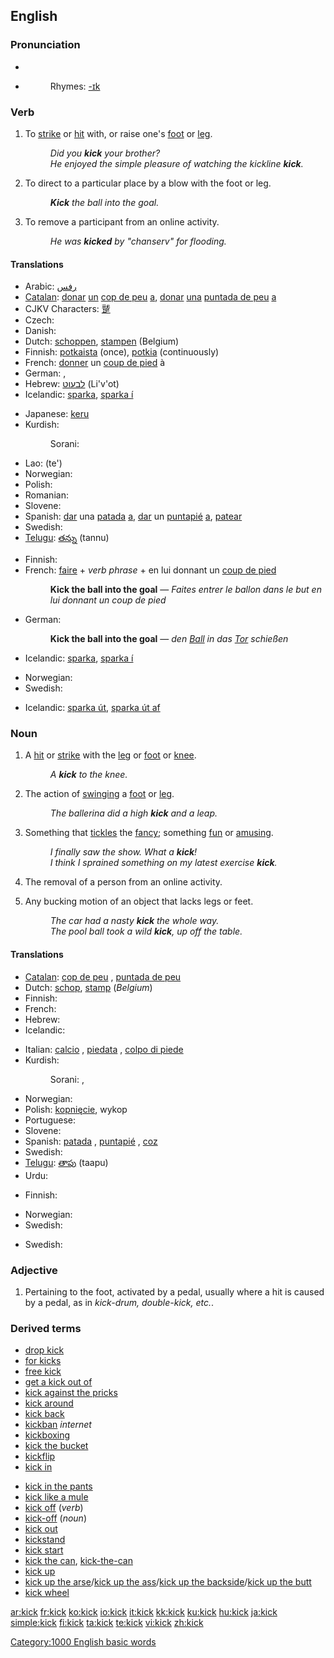 ==English==

===Pronunciation===
* {{IPA|/ˈkɪk/}}
* {{audio|en-us-kick.ogg|Audio (US)}}
*:Rhymes: [[Rhymes:English:-ɪk|-ɪk]]

===Verb===
{{en-verb|kicks|kicking|kicked|kicked}}

# To [[strike]] or [[hit]] with, or raise one's [[foot]] or [[leg]].
#:''Did you '''kick''' your brother?''
#:''He enjoyed the simple pleasure of watching the kickline '''kick'''.''
# {{transitive}} To direct to a particular place by a blow with the foot or leg.
#:'''''Kick''' the ball into the goal.''
# {{internet}} To remove a participant from an online activity.
#:''He was '''kicked''' by "chanserv" for flooding.''

====Translations====
{{trans-top|strike with or raise the foot or leg}}
* Arabic: [[رفس]]
* [[Catalan]]: [[donar]] [[un]] [[cop de peu]] [[a]], [[donar]] [[una]] [[puntada de peu]] [[a]]
* CJKV Characters: [[蹵]]
* Czech: {{t-|cs|kopnout}}
* Danish: {{t-|da|spark}}
* Dutch: [[schoppen]], [[stampen]] (Belgium)
* Finnish: [[potkaista]] (once), [[potkia]] (continuously)
* French: [[donner]] un [[coup de pied]] à
* German: {{t+|de|treten}}, {{t+|de|kicken}}
* Hebrew: [[לבעוט]] (Li'v'ot)
* Icelandic: [[sparka]], [[sparka í]]
{{trans-mid}}
* Japanese: [[keru]]
* Kurdish:
*: Sorani: {{t|ku|شه‌ق لێدان|tr=shaq ledAn|sc=KUchar}}
* Lao: {{Laoo|[[ເຕະ]]}} (te')
* Norwegian: {{t-|no|sparke}}
* Polish: {{t+|pl|kopać}}
* Romanian: {{t-|ro|lovi}}
* Slovene: {{t+|sl|brcniti}}
* Spanish: [[dar]] una [[patada]] [[a]], [[dar]] un [[puntapié]] [[a]], [[patear]]
* Swedish: {{t+|sv|sparka}}
* [[Telugu]]: [[తన్ను]] (tannu)
{{trans-bottom}}

{{trans-top|direct to a particular place by a blow with the foot or leg}}
<!--It is probably best to give examples here to illustrate how to translate this meaning-->
* Finnish: {{t+|fi|potkaista}}
* French: [[faire]] + ''verb phrase'' + en lui donnant un [[coup de pied]]
*: '''Kick the ball into the goal''' &mdash; ''Faites entrer le ballon dans le but en lui donnant un coup de pied''
* German: {{t+|de|schießen}}
*: '''Kick the ball into the goal''' &mdash; ''den [[Ball]] in das [[Tor]] schießen''
* Icelandic: [[sparka]], [[sparka í]]
{{trans-mid}}
* Norwegian: {{t-|no|sparke}}
* Swedish: {{t+|sv|sparka}}
{{trans-bottom}}

{{trans-top|to remove a participant from an online activity}}
* Icelandic: [[sparka út]], [[sparka út af]]
{{trans-mid}}
{{trans-bottom}}

===Noun===
{{en-noun}}

# A [[hit]] or [[strike]] with the [[leg]] or [[foot]] or [[knee]].
#: ''A '''kick''' to the knee.''
# The action of [[swing]]ing a [[foot]] or [[leg]].
#: ''The ballerina did a high '''kick''' and a leap.''
# {{colloquial}} Something that [[tickle]]s the [[fancy]]; something [[fun]] or [[amusing]].
#:''I finally saw the show.  What a '''kick'''!''
#:''I think I sprained something on my latest exercise '''kick'''.''
# {{internet}} The removal of a person from an online activity.
# {{figurative}} Any bucking motion of an object that lacks legs or feet.
#:''The car had a nasty '''kick''' the whole way.''
#:''The pool ball took a wild '''kick''', up off the table.''

====Translations====
{{trans-top|hit or strike with the leg or foot}}
* [[Catalan]]: [[cop de peu]] {{m}}, [[puntada de peu]] {{f}}
* Dutch: [[schop]], [[stamp]] {{m}} (''Belgium'')
* Finnish: {{t-|fi|potku}}
* French: {{t+|fr|coup de pied|m}}
* Hebrew: {{t+|he|בעיטה|f|sc=Hebr}}
* Icelandic: {{t-|is|spark|n}}
{{trans-mid}}
* Italian: [[calcio]] {{m}}, [[piedata]] {{f}}, [[colpo di piede]] {{m}}
* Kurdish: 
*: Sorani: {{t|ku|شه‌ق|tr=shaq|sc=KUchar}}, {{t|ku|له‌قه|tr=laqa|sc=KUchar}}
* Norwegian: {{t-|no|spark}}
* Polish: [[kopnięcie]], wykop
* Portuguese: {{t-|pt|chute}}
* Slovene: {{t+|sl|brca|f}}
* Spanish: [[patada]] {{f}}, [[puntapié]] {{m}}, [[coz]] {{f}}
* Swedish: {{t-|sv|spark}}
* [[Telugu]]: [[తాపు]] (taapu)
* Urdu: {{t-|ur|لات|sc=ur-Arab|xs=Urdu}}
{{trans-bottom}}

{{trans-top|action of swinging a foot or leg}}
* Finnish: {{t-|fi|potku}}
{{trans-mid}}
* Norwegian: {{t-|no|spark}}
* Swedish: {{t-|sv|spark}}
{{trans-bottom}}

{{trans-top|colloquial: something fun or amusing}}
* Swedish: {{t-|sv|kick}}
{{trans-mid}}
{{trans-bottom}}

===Adjective===
{{en-adj|-|-}}

# {{context|music|in drumming}} Pertaining to the foot, activated by a pedal, usually where a hit is caused by a pedal, as in ''kick-drum, double-kick, etc.''.

===Derived terms===
{{top2}}
*[[drop kick]]
*[[for kicks]]
*[[free kick]]
*[[get a kick out of]]
*[[kick against the pricks]]
*[[kick around]]
*[[kick back]]
*[[kickban]] ''internet''
*[[kickboxing]]
*[[kick the bucket]]
*[[kickflip]]
*[[kick in]]
{{mid2}}
*[[kick in the pants]]
*[[kick like a mule]]
*[[kick off]] (''verb'')
*[[kick-off]] (''noun'')
*[[kick out]]
*[[kickstand]]
*[[kick start]]
*[[kick the can]], [[kick-the-can]]
*[[kick up]]
*[[kick up the arse]]/[[kick up the ass]]/[[kick up the backside]]/[[kick up the butt]]
*[[kick wheel]]
{{bottom2}}

[[Category:1000 English basic words]]

[[ar:kick]]
[[fr:kick]]
[[ko:kick]]
[[io:kick]]
[[it:kick]]
[[kk:kick]]
[[ku:kick]]
[[hu:kick]]
[[ja:kick]]
[[simple:kick]]
[[fi:kick]]
[[ta:kick]]
[[te:kick]]
[[vi:kick]]
[[zh:kick]]